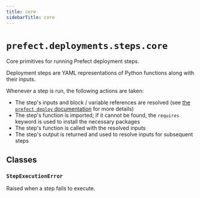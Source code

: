 ```yaml
---
title: core
sidebarTitle: core
---
```


# `prefect.deployments.steps.core`



Core primitives for running Prefect deployment steps.

Deployment steps are YAML representations of Python functions along with their inputs.

Whenever a step is run, the following actions are taken:

- The step's inputs and block / variable references are resolved (see [the `prefect deploy` documentation](/guides/prefect-deploy/#templating-options) for more details)
- The step's function is imported; if it cannot be found, the `requires` keyword is used to install the necessary packages
- The step's function is called with the resolved inputs
- The step's output is returned and used to resolve inputs for subsequent steps


## Classes

### `StepExecutionError`


Raised when a step fails to execute.


